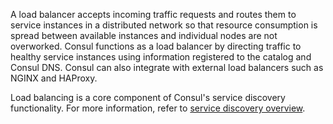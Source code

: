 A load balancer accepts incoming traffic requests and routes them to service instances in a distributed network so that resource consumption is spread between available instances and individual nodes are not overworked. Consul functions as a load balancer by directing traffic to healthy service instances using information registered to the catalog and Consul DNS. Consul can also integrate with external load balancers such as NGINX and HAProxy.

Load balancing is a core component of Consul's service discovery functionality. For more information, refer to [service discovery overview](/consul/docs/discover/).
